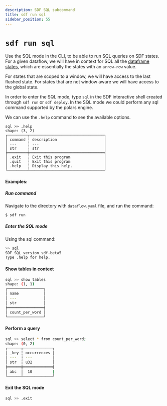 ```yaml
---
description: SDF SQL subcommand
title: sdf run sql
sidebar_position: 55
---
```


# `sdf run sql`

Use the SQL mode in the CLI, to be able to run SQL queries on SDF states. For a given dataflow, we will have in context for SQL all the [dataframe states], which are essentially the states with an `arrow-row` value.

For states that are scoped to a window, we will have access to the last flushed state. For states that are not window aware we will have access to the global state. 

In order to enter the SQL mode, type `sql` in the SDF interactive shell created through `sdf run` or `sdf deploy`. In the SQL mode we could perform any sql command supported by the polars engine.

We can use the `.help` command to see the available options.

```
sql >> .help
shape: (3, 2)
┌─────────┬─────────────────────────────────┐
│ command ┆ description                     │
│ ---     ┆ ---                             │
│ str     ┆ str                             │
╞═════════╪═════════════════════════════════╡
│ .exit   ┆ Exit this program               │
│ .quit   ┆ Exit this program               │
│ .help   ┆ Display this help.              │
└─────────┴─────────────────────────────────┘
```

#### Examples:

##### Run command

Navigate to the directory with `dataflow.yaml` file, and run the command:

```bash
$ sdf run
```

##### Enter the SQL mode

Using the sql command:

```bash
>> sql
SDF SQL version sdf-beta5
Type .help for help.
```

#### Show tables in context
```bash
sql >> show tables
shape: (1, 1)
┌────────────────┐
│ name           │
│ ---            │
│ str            │
╞════════════════╡
│ count_per_word │
└────────────────┘
```

#### Perform a query

```bash
sql >> select * from count_per_word;
shape: (0, 2)
┌──────┬─────────────┐
│ _key ┆ occurrences │
│ ---  ┆ ---         │
│ str  ┆ u32         │
╞══════╪═════════════╡
│ abc  │  10         |
└──────┴─────────────┘
```

#### Exit the SQL mode

```bash
sql >> .exit
```

[dataframe states]: ../concepts/sql.mdx#dataframe-states
